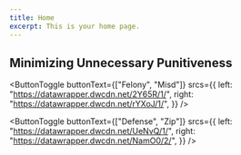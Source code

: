 ```yaml
---
title: Home
excerpt: This is your home page.
---
```



<Container>


<Section maxWidth="700px">


# Minimizing Unnecessary Punitiveness

<DataWrapChart
  title="Avoiding Unnecessary Felony Charges at Filing"
  src="https://datawrapper.dwcdn.net/CpeZ0/4/"
/>
<DataWrapChart src="https://datawrapper.dwcdn.net/zb1fw/1/" />

<DataWrapChart
  title="Diversion as an Alternative to Incarceration"
  src="https://datawrapper.dwcdn.net/owwnA/4/"
/>

<ButtonToggle
  buttonText={["Felony", "Misd"]}
  srcs={{
    left: "https://datawrapper.dwcdn.net/2Y65R/1/",
    right: "https://datawrapper.dwcdn.net/rYXoJ/1/",
  }}
/>

<DataWrapChart
  title="Reducing Reliance on Pretrial Detention"
  src="https://datawrapper.dwcdn.net/CpeZ0/4/"
/>
<DataWrapChart src="https://datawrapper.dwcdn.net/gqj20/2/" />

<DataWrapChart
  title="Disproportionate Punishment for the Poor"
  src="https://datawrapper.dwcdn.net/7nLTa/7/"
/>

<ButtonToggle
  buttonText={["Defense", "Zip"]}
  srcs={{
    left: "https://datawrapper.dwcdn.net/UeNvQ/1/",
    right: "https://datawrapper.dwcdn.net/NamO0/2/",
  }}
/>

</Section>


</Container>

